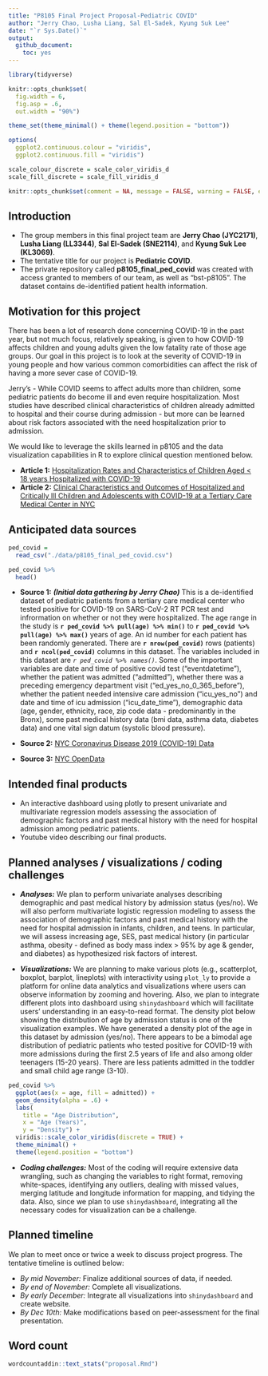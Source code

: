 ```yaml
---
title: "P8105 Final Project Proposal-Pediatric COVID"
author: "Jerry Chao, Lusha Liang, Sal El-Sadek, Kyung Suk Lee"
date: "`r Sys.Date()`"
output: 
  github_document:
    toc: yes
---
```


```r
library(tidyverse)

knitr::opts_chunk$set(
  fig.width = 6,
  fig.asp = .6,
  out.width = "90%")

theme_set(theme_minimal() + theme(legend.position = "bottom"))

options(
  ggplot2.continuous.colour = "viridis",
  ggplot2.continuous.fill = "viridis")

scale_colour_discrete = scale_color_viridis_d
scale_fill_discrete = scale_fill_viridis_d

knitr::opts_chunk$set(comment = NA, message = FALSE, warning = FALSE, echo = TRUE)
```

## Introduction

* The group members in this final project team are **Jerry Chao (JYC2171)**, **Lusha Liang (LL3344)**, **Sal El-Sadek (SNE2114)**, and **Kyung Suk Lee (KL3069)**.
* The tentative title for our project is **Pediatric COVID**.
* The private repository called **p8105_final_ped_covid** was created with access granted to members of our team, as well as "bst-p8105".  The dataset contains de-identified patient health information.

## Motivation for this project

There has been a lot of research done concerning COVID-19 in the past year, but not much focus, relatively speaking, is given to how COVID-19 affects children and young adults given the low fatality rate of those age groups. Our goal in this project is to look at the severity of COVID-19 in young people and how various common comorbidities can affect the risk of having a more sever case of COVID-19.

Jerry's - While COVID seems to affect adults more than children, some pediatric patients do become ill and even require hospitalization.  Most studies have described clinical characteristics of children already admitted to hospital and their course during admission - but more can be learned about risk factors associated with the need hospitalization prior to admission.

We would like to leverage the skills learned in p8105 and the data visualization capabilities in R to explore clinical question mentioned below.

* **Article 1:** [Hospitalization Rates and Characteristics of Children Aged < 18 years Hospitalized with COVID-19](https://www.cdc.gov/mmwr/volumes/69/wr/mm6932e3.htm#)
* **Article 2:** [Clinical Characteristics and Outcomes of Hospitalized and Critically Ill Children and Adolescents with COVID-19 at a Tertiary Care Medical Center in NYC](https://www.ncbi.nlm.nih.gov/pmc/articles/PMC7212947/)

## Anticipated data sources

```r
ped_covid =
  read_csv("./data/p8105_final_ped_covid.csv")

ped_covid %>% 
  head()
```

* **Source 1:** ***(Initial data gathering by Jerry Chao)*** This is a de-identified dataset of pediatric patients from a tertiary care medical center who tested positive for COVID-19 on SARS-CoV-2 RT PCR test and infrormation on whether or not they were hospitalized. The age range in the study is **`r ped_covid %>% pull(age) %>% min()`** to **`r ped_covid %>% pull(age) %>% max()`** years of age. An id number for each patient has been randomly generated. There are **`r nrow(ped_covid)`** rows (patients) and **`r ncol(ped_covid)`** columns in this dataset.  The variables included in this dataset are _`r ped_covid %>% names()`_. Some of the important variables are date and time of positive covid test ("eventdatetime"), whether the patient was admitted ("admitted"), whether there was a preceding emergency department visit ("ed_yes_no_0_365_before"), whether the patient needed intensive care admission ("icu_yes_no") and date and time of icu admission ("icu_date_time"), demographic data (age, gender, ethnicity, race, zip code data - predominantly in the Bronx), some past medical history data (bmi data, asthma data, diabetes data) and one vital sign datum (systolic blood pressure).

* **Source 2:** [NYC Coronavirus Disease 2019 (COVID-19) Data](https://github.com/nychealth/coronavirus-data)

* **Source 3:** [NYC OpenData](https://data.cityofnewyork.us/Health/COVID-19-Outcomes-by-Testing-Cohorts-Cases-Hospita/cwmx-mvra)


## Intended final products
* An interactive dashboard using plotly to present univariate and multivariate regression models assessing the association of demographic factors and past medical history with the need for hospital admission among pediatric patients.
* Youtube video describing our final products.


## Planned analyses / visualizations / coding challenges

* ***Analyses:*** We plan to perform univariate analyses describing demographic and past medical history by admission status (yes/no).  We will also perform multivariate logistic regression modeling to assess the association of demographic factors and past medical history with the need for hospital admission in infants, children, and teens.  In particular, we will assess increasing age, SES, past medical history (in particular asthma, obesity - defined as body mass index > 95% by age & gender, and diabetes) as hypothesized risk factors of interest.

* ***Visualizations:*** We are planning to make various plots (e.g., scatterplot, boxplot, barplot, lineplots) with interactivity using `plot_ly` to provide a platform for online data analytics and visualizations where users can observe information by zooming and hovering. Also, we plan to integrate different plots into dashboard using `shinydashboard` which will facilitate users' understanding in an easy-to-read format. The density plot below showing the distribution of age by admission status is one of the visualization examples. We have generated a density plot of the age in this dataset by admission (yes/no). There appears to be a bimodal age distribution of pediatric patients who tested positive for COVID-19 with more admissions during the first 2.5 years of life and also among older teenagers (15-20 years). There are less patients admitted in the toddler and small child age range (3-10).

```r
ped_covid %>% 
  ggplot(aes(x = age, fill = admitted)) +
  geom_density(alpha = .6) +
  labs(
    title = "Age Distribution",
    x = "Age (Years)",
    y = "Density") +
  viridis::scale_color_viridis(discrete = TRUE) +
  theme_minimal() +
  theme(legend.position = "bottom")
```

* ***Coding challenges:*** Most of the coding will require extensive data wrangling, such as changing the variables to right format, removing white-spaces, identifying any outliers, dealing with missed values, merging latitude and longitude information for mapping, and tidying the data. Also, since we plan to use `shinydashboard`, integrating all the necessary codes for visualization can be a challenge.

## Planned timeline

We plan to meet once or twice a week to discuss project progress. The tentative timeline is outlined below:

* *By mid November:* Finalize additional sources of data, if needed.
* *By end of November:* Complete all visualizations.
* *By early December:* Integrate all visualizations into `shinydashboard` and create website.
* *By Dec 10th:* Make modifications based on peer-assessment for the final presentation.

## Word count

```r
wordcountaddin::text_stats("proposal.Rmd")
```

